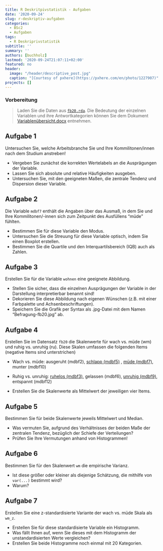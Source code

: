 ```yaml
---
title: R Deskritpivstatistik - Aufgaben
date: '2020-09-24'
slug: r-deskriptiv-aufgaben
categories:
  - BSc2
  - Aufgaben
tags:
  - R Deskriprivstatistik
subtitle: ''
summary: ''
authors: [buchholz]
lastmod: '2020-09-24T21:07:11+02:00'
featured: no
header:
  image: "/header/descriptive_post.jpg"
  caption: "[Courtesy of pxhere](https://pxhere.com/en/photo/1227907)"
projects: []
---
```



### Vorbereitung

> Laden Sie die Daten aus [<i class="fas fa-download"></i> `fb20.rda`](/post/fb20.rda). Die Bedeutung der einzelnen Variablen und ihre Antwortkategorien können Sie dem Dokument [Variablenübersicht.docx](/post/variablen.pdf) entnehmen.


## Aufgabe 1

Untersuchen Sie, welche Arbeitsbranche Sie und Ihre Kommilitonen/innen nach dem Studium anstreben!  

* Vergeben Sie zunächst die korrekten Wertelabels an die Ausprägungen der Variable.  
* Lassen Sie sich absolute und relative Häufigkeiten ausgeben.  
* Untersuchen Sie, mit den geeigneten Maßen, die zentrale Tendenz und Dispersion dieser Variable.  


## Aufgabe 2

Die Variable `mdbf7` enthält die Angaben über das Ausmaß, in dem Sie und Ihre Kommilitonen/-innen sich zum Zeitpunkt des Ausfüllens "müde" fühlten.  

* Bestimmen Sie für diese Variable den Modus.     
* Untersuchen Sie die Streuung für diese Variable optisch, indem Sie einen Boxplot erstellen.  
* Bestimmen Sie die Quartile und den Interquartilsbereich (IQB) auch als Zahlen.


## Aufgabe 3

Erstellen Sie für die Variable `wohnen` eine geeignete Abbildung.   

* Stellen Sie sicher, dass die einzelnen Ausprägungen der Variable in der Darstellung interpretierbar benannt sind!  
* Dekorieren Sie diese Abbildung nach eigenen Wünschen (z.B. mit einer Farbpalette und Achsenbeschriftungen).
* Speichern Sie die Grafik per Syntax als .jpg-Datei mit dem Namen "Befragung-fb20.jpg" ab.


## Aufgabe 4

Erstellen Sie im Datensatz `fb20` die Skalenwerte für wach vs. müde (wm) und ruhig vs. unruhig (ru). Diese Skalen umfassen die folgenden Items (negative
Items sind unterstrichen)

* Wach vs. müde: ausgeruht (mdbf2), <span style="text-decoration: underline">schlapp (mdbf5)</span> , <span style="text-decoration: underline">müde (mdbf7)</span>, munter (mdbf10)
* Ruhig vs. unruhig: <span style="text-decoration: underline">ruhelos (mdbf3)</span>, gelassen (mdbf6), <span style="text-decoration: underline">unruhig (mdbf9)</span>, entspannt (mdbf12)

* Erstellen Sie die Skalenwerte als Mittelwert der jeweiligen vier Items.

## Aufgabe 5

Bestimmen Sie für beide Skalenwerte jeweils Mittelwert und Median.

* Was vermuten Sie, aufgrund des Verhältnisses der beiden Maße der zentralen
Tendenz, bezüglich der Schiefe der Verteilungen?
* Prüfen Sie Ihre Vermutungen anhand von Histogrammen!

## Aufgabe 6

Bestimmen Sie für den Skalenwert `wm` die empirische Varianz.

* Ist diese größer oder kleiner als diejenige Schätzung, die mithilfe von `var(...)` bestimmt wird?  
* Warum?  


## Aufgabe 7

Erstellen Sie eine z-standardisierte Variante der wach vs. müde Skala als `wm_z`.

* Erstellen Sie für diese standardisierte Variable ein Histogramm.
* Was fällt Ihnen auf, wenn Sie dieses mit dem Histogramm der unstandardisierten Werte vergleichen?
* Erstellen Sie beide Histogramme noch einmal mit 20 Kategorien.
